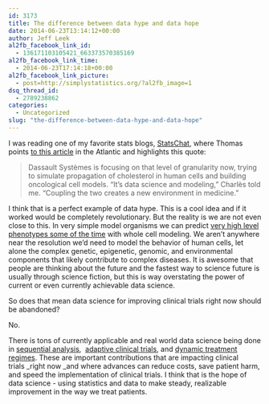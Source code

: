 ```yaml
---
id: 3173
title: The difference between data hype and data hope
date: 2014-06-23T13:14:12+00:00
author: Jeff Leek
al2fb_facebook_link_id:
  - 136171103105421_663373570385169
al2fb_facebook_link_time:
  - 2014-06-23T17:14:18+00:00
al2fb_facebook_link_picture:
  - post=http://simplystatistics.org/?al2fb_image=1
dsq_thread_id:
  - 2789238862
categories:
  - Uncategorized
slug: "the-difference-between-data-hype-and-data-hope"
---
```

I was reading one of my favorite stats blogs, [StatsChat](http://www.statschat.org.nz/), where Thomas points [to this article](http://www.theatlantic.com/technology/archive/2014/05/virtual-clinical-trials-doctors-could-use-algorithms-instead-of-people-to-test-new-drugs/371902/?mkt_tok=3RkMMJWWfF9wsRovuaTLZKXonjHpfsX86O8oW6Sg38431UFwdcjKPmjr1YIBSMFrI%2BSLDwEYGJlv6SgFSrnAMaxlzLgNXRk%3D) in the Atlantic and highlights this quote:

> Dassault Systèmes is focusing on that level of granularity now, trying to simulate propagation of cholesterol in human cells and building oncological cell models. "It's data science and modeling," Charlès told me. "Coupling the two creates a new environment in medicine."

I think that is a perfect example of data hype. This is a cool idea and if it worked would be completely revolutionary. But the reality is we are not even close to this. In very simple model organisms we can predict [very high level phenotypes some of the time](http://www.nature.com/nmeth/journal/v10/n12/full/nmeth.2724.html) with whole cell modeling. We aren't anywhere near the resolution we'd need to model the behavior of human cells, let alone the complex genetic, epigenetic, genomic, and environmental components that likely contribute to complex diseases. It is awesome that people are thinking about the future and the fastest way to science future is usually through science fiction, but this is way overstating the power of current or even currently achievable data science.

So does that mean data science for improving clinical trials right now should be abandoned?

No.

There is tons of currently applicable and real world data science being done in [sequential analysis](http://en.wikipedia.org/wiki/Sequential_analysis),  [adaptive clinical trials](http://en.wikipedia.org/wiki/Adaptive_clinical_trial), and [dynamic treatment regimes](http://en.wikipedia.org/wiki/Dynamic_treatment_regime). These are important contributions that are impacting clinical trials _right now _and where advances can reduce costs, save patient harm, and speed the implementation of clinical trials. I think that is the hope of data science - using statistics and data to make steady, realizable improvement in the way we treat patients.
